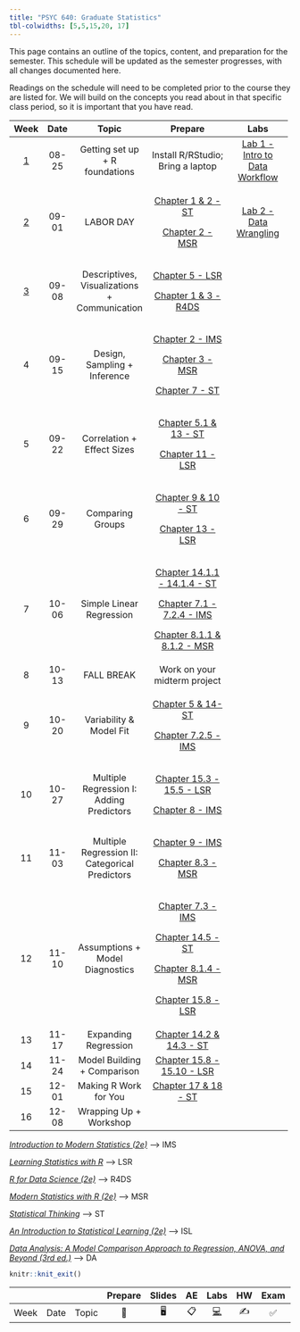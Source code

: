 ```yaml
---
title: "PSYC 640: Graduate Statistics"
tbl-colwidths: [5,5,15,20, 17]
---
```


This page contains an outline of the topics, content, and preparation for the semester. This schedule will be updated as the semester progresses, with all changes documented here.

::: callout-important
Readings on the schedule will need to be completed prior to the course they are listed for. We will build on the concepts you read about in that specific class period, so it is important that you have read.
:::

<div>

+-------------------------+----------+------------------------------------------------+---------------------------------------------------------------------------------------------------------------+------------------------------------------------------------------+
| Week                    | Date     | Topic                                          | Prepare                                                                                                       | Labs                                                             |
+:=======================:+:========:+:==============================================:+:=============================================================================================================:+:================================================================:+
| [1](/weeks/week-1.html) | 08-25    | Getting set up + R foundations                 | Install R/RStudio; Bring a laptop                                                                             | [Lab 1 - Intro to Data Workflow](/labs/lab-1_data-workflow.html) |
+-------------------------+----------+------------------------------------------------+---------------------------------------------------------------------------------------------------------------+------------------------------------------------------------------+
| [2](weeks/week-2.html)  | 09-01    | LABOR DAY                                      | [Chapter 1 & 2 - ST](https://statsthinking21.github.io/statsthinking21-core-site/){target="_blank"}           | [Lab 2 - Data Wrangling](/labs/lab-2_data-wrangling.html)        |
|                         |          |                                                |                                                                                                               |                                                                  |
|                         |          |                                                | [Chapter 2 - MSR](https://www.modernstatisticswithr.com/){target="_blank"}                                    |                                                                  |
+-------------------------+----------+------------------------------------------------+---------------------------------------------------------------------------------------------------------------+------------------------------------------------------------------+
| [3](weeks/week-3.html)  | 09-08    | Descriptives, Visualizations + Communication   | [Chapter 5 - LSR](https://learningstatisticswithr.com/book/){target="_blank"}                                 |                                                                  |
|                         |          |                                                |                                                                                                               |                                                                  |
|                         |          |                                                | [Chapter 1 & 3 - R4DS](https://r4ds.hadley.nz/){target="_blank"}                                              |                                                                  |
+-------------------------+----------+------------------------------------------------+---------------------------------------------------------------------------------------------------------------+------------------------------------------------------------------+
| 4                       | 09-15    | Design, Sampling + Inference                   | [Chapter 2 - IMS](https://openintro-ims.netlify.app/){target="_blank"}                                        |                                                                  |
|                         |          |                                                |                                                                                                               |                                                                  |
|                         |          |                                                | [Chapter 3 - MSR](https://www.modernstatisticswithr.com/){target="_blank"}                                    |                                                                  |
|                         |          |                                                |                                                                                                               |                                                                  |
|                         |          |                                                | [Chapter 7 - ST](https://statsthinking21.github.io/statsthinking21-core-site/){target="_blank"}               |                                                                  |
+-------------------------+----------+------------------------------------------------+---------------------------------------------------------------------------------------------------------------+------------------------------------------------------------------+
| 5                       | 09-22    | Correlation + Effect Sizes                     | [Chapter 5.1 & 13 - ST](https://statsthinking21.github.io/statsthinking21-core-site/){target="_blank"}        |                                                                  |
|                         |          |                                                |                                                                                                               |                                                                  |
|                         |          |                                                | [Chapter 11 - LSR](https://learningstatisticswithr.com/book/){target="_blank"}                                |                                                                  |
+-------------------------+----------+------------------------------------------------+---------------------------------------------------------------------------------------------------------------+------------------------------------------------------------------+
| 6                       | 09-29    | Comparing Groups                               | [Chapter 9 & 10 - ST](https://statsthinking21.github.io/statsthinking21-core-site/){target="_blank"}          |                                                                  |
|                         |          |                                                |                                                                                                               |                                                                  |
|                         |          |                                                | [Chapter 13 - LSR](https://learningstatisticswithr.com/book/){target="_blank"}                                |                                                                  |
+-------------------------+----------+------------------------------------------------+---------------------------------------------------------------------------------------------------------------+------------------------------------------------------------------+
| 7                       | 10-06    | Simple Linear Regression                       | [Chapter 14.1.1 - 14.1.4 - ST](https://statsthinking21.github.io/statsthinking21-core-site/){target="_blank"} |                                                                  |
|                         |          |                                                |                                                                                                               |                                                                  |
|                         |          |                                                | [Chapter 7.1 - 7.2.4 - IMS](https://openintro-ims.netlify.app/){target="_blank"}                              |                                                                  |
|                         |          |                                                |                                                                                                               |                                                                  |
|                         |          |                                                | [Chapter 8.1.1 & 8.1.2 - MSR](https://www.modernstatisticswithr.com/){target="_blank"}                        |                                                                  |
+-------------------------+----------+------------------------------------------------+---------------------------------------------------------------------------------------------------------------+------------------------------------------------------------------+
| 8                       | 10-13    | FALL BREAK                                     | Work on your midterm project                                                                                  |                                                                  |
+-------------------------+----------+------------------------------------------------+---------------------------------------------------------------------------------------------------------------+------------------------------------------------------------------+
| 9                       | 10-20    | Variability & Model Fit                        | [Chapter 5 & 14- ST](https://statsthinking21.github.io/statsthinking21-core-site/){target="_blank"}           |                                                                  |
|                         |          |                                                |                                                                                                               |                                                                  |
|                         |          |                                                | [Chapter 7.2.5 - IMS](https://openintro-ims.netlify.app/){target="_blank"}                                    |                                                                  |
+-------------------------+----------+------------------------------------------------+---------------------------------------------------------------------------------------------------------------+------------------------------------------------------------------+
| 10                      | 10-27    | Multiple Regression I: Adding Predictors       | [Chapter 15.3 - 15.5 - LSR](https://learningstatisticswithr.com/book/){target="_blank"}                       |                                                                  |
|                         |          |                                                |                                                                                                               |                                                                  |
|                         |          |                                                | [Chapter 8 - IMS](https://openintro-ims.netlify.app/){target="_blank"}                                        |                                                                  |
+-------------------------+----------+------------------------------------------------+---------------------------------------------------------------------------------------------------------------+------------------------------------------------------------------+
| 11                      | 11-03    | Multiple Regression II: Categorical Predictors | [Chapter 9 - IMS](https://openintro-ims.netlify.app/){target="_blank"}                                        |                                                                  |
|                         |          |                                                |                                                                                                               |                                                                  |
|                         |          |                                                | [Chapter 8.3 - MSR](https://www.modernstatisticswithr.com/){target="_blank"}                                  |                                                                  |
+-------------------------+----------+------------------------------------------------+---------------------------------------------------------------------------------------------------------------+------------------------------------------------------------------+
| 12                      | 11-10    | Assumptions + Model Diagnostics                | [Chapter 7.3 - IMS](https://openintro-ims.netlify.app/){target="_blank"}                                      |                                                                  |
|                         |          |                                                |                                                                                                               |                                                                  |
|                         |          |                                                | [Chapter 14.5 - ST](https://statsthinking21.github.io/statsthinking21-core-site/){target="_blank"}            |                                                                  |
|                         |          |                                                |                                                                                                               |                                                                  |
|                         |          |                                                | [Chapter 8.1.4 - MSR](https://www.modernstatisticswithr.com/){target="_blank"}                                |                                                                  |
|                         |          |                                                |                                                                                                               |                                                                  |
|                         |          |                                                | [Chapter 15.8 - LSR](https://learningstatisticswithr.com/book/){target="_blank"}                              |                                                                  |
+-------------------------+----------+------------------------------------------------+---------------------------------------------------------------------------------------------------------------+------------------------------------------------------------------+
| 13                      | 11-17    | Expanding Regression                           | [Chapter 14.2 & 14.3 - ST](https://statsthinking21.github.io/statsthinking21-core-site/){target="_blank"}     |                                                                  |
+-------------------------+----------+------------------------------------------------+---------------------------------------------------------------------------------------------------------------+------------------------------------------------------------------+
| 14                      | 11-24    | Model Building + Comparison                    | [Chapter 15.8 - 15.10 - LSR](https://learningstatisticswithr.com/book/){target="_blank"}                      |                                                                  |
+-------------------------+----------+------------------------------------------------+---------------------------------------------------------------------------------------------------------------+------------------------------------------------------------------+
| 15                      | 12-01    | Making R Work for You                          | [Chapter 17 & 18 - ST](https://statsthinking21.github.io/statsthinking21-core-site/){target="_blank"}         |                                                                  |
+-------------------------+----------+------------------------------------------------+---------------------------------------------------------------------------------------------------------------+------------------------------------------------------------------+
| 16                      | 12-08    | Wrapping Up + Workshop                         |                                                                                                               |                                                                  |
+-------------------------+----------+------------------------------------------------+---------------------------------------------------------------------------------------------------------------+------------------------------------------------------------------+

</div>

[*Introduction to Modern Statistics (2e)*](https://openintro-ims.netlify.app/){target="_blank"} –\> IMS

[*Learning Statistics with R*](https://learningstatisticswithr.com/book/){target="_blank"} –\> LSR

[*R for Data Science (2e)*](https://r4ds.hadley.nz/){target="_blank"} –\> R4DS

[*Modern Statistics with R (2e)*](https://www.modernstatisticswithr.com/){target="_blank"} –\> MSR

[*Statistical Thinking*](https://statsthinking21.github.io/statsthinking21-core-site/){target="_blank"} –\> ST

[*An Introduction to Statistical Learning (2e)*](https://www.statlearning.com/){target="_blank"} –\> ISL

[*Data Analysis: A Model Comparison Approach to Regression, ANOVA, and Beyond (3rd ed.)*](https://sadbhavnapublications.org/research-enrichment-material/2-Statistical-Books/Data-Analysis-A-Model-Comparison-Approach-To-Regression,-ANOVA,-and-Beyond.pdf){target="_blank"} –\> DA

```r
knitr::knit_exit()
```

|      |      |       | Prepare | Slides | AE  |  Labs  | HW  | Exam | Project |
|------|------|-------|:-------:|:------:|:---:|:------:|:---:|:----:|:-------:|
| Week | Date | Topic |   📖    |   🖥️   | 📋  | [💻]() | ✍️  |  ✅  |   📂    |
